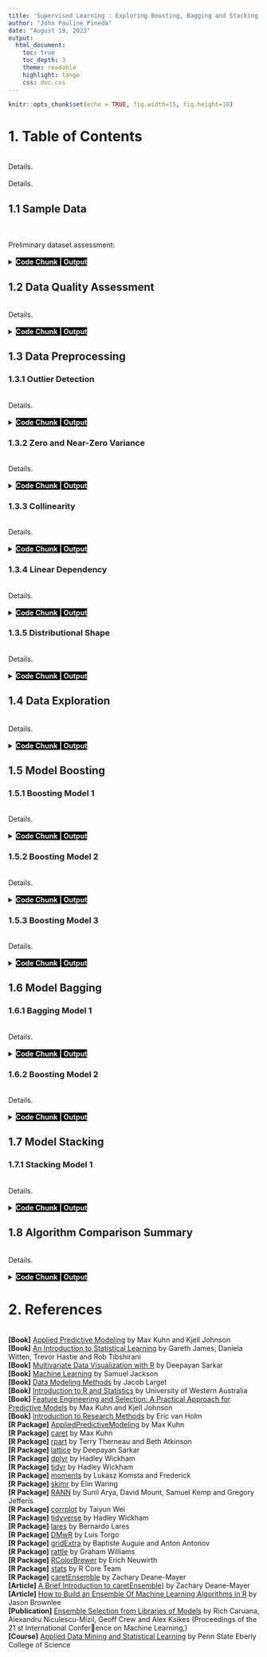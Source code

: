 ```yaml
---
title: 'Supervised Learning : Exploring Boosting, Bagging and Stacking Algorithms for Ensemble Learning'
author: "John Pauline Pineda"
date: "August 19, 2023"
output: 
  html_document:
    toc: true
    toc_depth: 3
    theme: readable
    highlight: tango
    css: doc.css
---
```


```r
knitr::opts_chunk$set(echo = TRUE, fig.width=15, fig.height=10)
```

# **1. Table of Contents**
|
| Details.
|
| Details.
|
##  1.1 Sample Data
|
|
| Preliminary dataset assessment:
|
| 

<details><summary><mark style="background-color: #000000;color: #FFFFFF">**Code Chunk | Output**</mark></summary>

```r

```

</details>

##  1.2 Data Quality Assessment
|
| Details.
|
|

<details><summary><mark style="background-color: #000000;color: #FFFFFF">**Code Chunk | Output**</mark></summary>

```r

```

</details>

##  1.3 Data Preprocessing

###  1.3.1 Outlier Detection
|
| Details.
|
|

<details><summary><mark style="background-color: #000000;color: #FFFFFF">**Code Chunk | Output**</mark></summary>

```r

```

```r

```

</details>

###  1.3.2 Zero and Near-Zero Variance
|
| Details.
|
|

<details><summary><mark style="background-color: #000000;color: #FFFFFF">**Code Chunk | Output**</mark></summary>

```r

```

</details>

###  1.3.3 Collinearity
|
| Details.
|
|

<details><summary><mark style="background-color: #000000;color: #FFFFFF">**Code Chunk | Output**</mark></summary>

```r

```

</details>

###  1.3.4 Linear Dependency
|
| Details.
|
|

<details><summary><mark style="background-color: #000000;color: #FFFFFF">**Code Chunk | Output**</mark></summary>

```r

```

</details>

###  1.3.5 Distributional Shape
|
| Details.
|
|

<details><summary><mark style="background-color: #000000;color: #FFFFFF">**Code Chunk | Output**</mark></summary>

```r

```

</details>

## 1.4 Data Exploration
|
| Details.
|
|

<details><summary><mark style="background-color: #000000;color: #FFFFFF">**Code Chunk | Output**</mark></summary>

```r

```

</details>

## 1.5 Model Boosting

###  1.5.1 Boosting Model 1
|
| Details.
|
|

<details><summary><mark style="background-color: #000000;color: #FFFFFF">**Code Chunk | Output**</mark></summary>

```r

```

</details>

###  1.5.2 Boosting Model 2
|
| Details.
|
|

<details><summary><mark style="background-color: #000000;color: #FFFFFF">**Code Chunk | Output**</mark></summary>

```r

```

</details>

###  1.5.3 Boosting Model 3
|
| Details.
|
|

<details><summary><mark style="background-color: #000000;color: #FFFFFF">**Code Chunk | Output**</mark></summary>

```r

```

</details>

## 1.6 Model Bagging

###  1.6.1 Bagging Model 1
|
| Details.
|
|

<details><summary><mark style="background-color: #000000;color: #FFFFFF">**Code Chunk | Output**</mark></summary>

```r

```

</details>

###  1.6.2 Boosting Model 2
|
| Details.
|
|

<details><summary><mark style="background-color: #000000;color: #FFFFFF">**Code Chunk | Output**</mark></summary>

```r

```

</details>

## 1.7 Model Stacking

###  1.7.1 Stacking Model 1
|
| Details.
|
|

<details><summary><mark style="background-color: #000000;color: #FFFFFF">**Code Chunk | Output**</mark></summary>

```r

```

</details>

##  1.8 Algorithm Comparison Summary
|
| Details.
|
|

<details><summary><mark style="background-color: #000000;color: #FFFFFF">**Code Chunk | Output**</mark></summary>

```r

```

</details>

|
# **2. References**
|
| **[Book]** [Applied Predictive Modeling](http://appliedpredictivemodeling.com/) by Max Kuhn and Kjell Johnson
| **[Book]** [An Introduction to Statistical Learning](https://www.statlearning.com/) by Gareth James, Daniela Witten, Trevor Hastie and Rob Tibshirani
| **[Book]** [Multivariate Data Visualization with R](http://lmdvr.r-forge.r-project.org/figures/figures.html) by Deepayan Sarkar
| **[Book]** [Machine Learning](https://bookdown.org/ssjackson300/Machine-Learning-Lecture-Notes/) by Samuel Jackson
| **[Book]** [Data Modeling Methods](https://bookdown.org/larget_jacob/data-modeling-methods/) by Jacob Larget
| **[Book]** [Introduction to R and Statistics](https://saestatsteaching.tech/) by University of Western Australia
| **[Book]** [Feature Engineering and Selection: A Practical Approach for Predictive Models](http://www.feat.engineering/index.html) by Max Kuhn and Kjell Johnson
| **[Book]** [Introduction to Research Methods](https://bookdown.org/ejvanholm/Textbook/) by Eric van Holm
| **[R Package]** [AppliedPredictiveModeling](https://cran.r-project.org/web//packages/AppliedPredictiveModeling/AppliedPredictiveModeling.pdf) by Max Kuhn
| **[R Package]** [caret](https://topepo.github.io/caret/index.html) by Max Kuhn
| **[R Package]** [rpart](https://mran.microsoft.com/web/packages/rpart/rpart.pdf) by Terry Therneau and Beth Atkinson
| **[R Package]** [lattice](https://cran.r-project.org/web/packages/lattice/lattice.pdf) by  Deepayan Sarkar
| **[R Package]** [dplyr](https://cran.r-project.org/web/packages/dplyr/index.html/) by Hadley Wickham
| **[R Package]** [tidyr](https://cran.r-project.org/web/packages/tidyr/tidyr.pdf) by Hadley Wickham
| **[R Package]** [moments](https://cran.r-project.org/web/packages/moments/index.html) by Lukasz Komsta and Frederick
| **[R Package]** [skimr](https://cran.r-project.org/web/packages/skimr/skimr.pdf) by  Elin Waring
| **[R Package]** [RANN](https://cran.r-project.org/web/packages/RANN/RANN.pdf) by  Sunil Arya, David Mount, Samuel Kemp and Gregory Jefferis
| **[R Package]** [corrplot](https://cran.r-project.org/web/packages/corrplot/corrplot.pdf) by Taiyun Wei
| **[R Package]** [tidyverse](https://cran.r-project.org/web/packages/tidyverse/tidyverse.pdf) by Hadley Wickham
| **[R Package]** [lares](https://cran.rstudio.com/web/packages/lares/lares.pdf) by Bernardo Lares
| **[R Package]** [DMwR](https://mran.microsoft.com/snapshot/2016-05-02/web/packages/DMwR/DMwR.pdf) by Luis Torgo
| **[R Package]** [gridExtra](https://cran.r-project.org/web/packages/gridExtra/gridExtra.pdf) by Baptiste Auguie and Anton Antonov
| **[R Package]** [rattle](https://cran.r-project.org/web/packages/rattle/rattle.pdf) by Graham Williams
| **[R Package]** [RColorBrewer](https://cran.r-project.org/web//packages/RColorBrewer/RColorBrewer.pdf) by Erich Neuwirth
| **[R Package]** [stats](https://search.r-project.org/R/refmans/stats/html/00Index.html) by R Core Team

| **[R Package]** [caretEnsemble](https://cran.r-project.org/web/packages/caretEnsemble/caretEnsemble.pdf) by Zachary Deane-Mayer
| **[Article]** [A Brief Introduction to caretEnsemble)](https://cran.r-project.org/web/packages/caretEnsemble/vignettes/caretEnsemble-intro.html) by Zachary Deane-Mayer
| **[Article]** [How to Build an Ensemble Of Machine Learning Algorithms in R](https://machinelearningmastery.com/machine-learning-ensembles-with-r/) by Jason Brownlee
| **[Publication]** [Ensemble Selection from Libraries of Models](https://citeseerx.ist.psu.edu/viewdoc/download?doi=10.1.1.60.2859&rep=rep1&type=pdf) by Rich Caruana, Alexandru Niculescu-Mizil, Geoff Crew and Alex Ksikes (Proceedings of the 21 st International Conference on Machine Learning,)
| **[Course]** [Applied Data Mining and Statistical Learning](https://online.stat.psu.edu/stat508/) by Penn State Eberly College of Science
|
|
|
|
